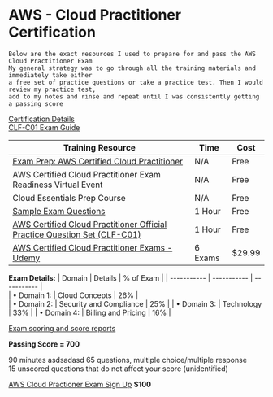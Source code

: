# AWS - Cloud Practitioner Certification

```
Below are the exact resources I used to prepare for and pass the AWS Cloud Practitioner Exam
My general strategy was to go through all the training materials and immediately take either 
a free set of practice questions or take a practice test. Then I would review my practice test,
add to my notes and rinse and repeat until I was consistently getting a passing score
```

[Certification Details](https://aws.amazon.com/certification/certified-cloud-practitioner/)  
[CLF-C01 Exam Guide](https://d1.awsstatic.com/training-and-certification/docs-cloud-practitioner/AWS-Certified-Cloud-Practitioner_Exam-Guide.pdf)

| Training Resource | Time |	Cost |
| ----------- | ----------- | ----------- | 
| [Exam Prep: AWS Certified Cloud Practitioner](https://explore.skillbuilder.aws/learn/course/external/view/elearning/9449/exam-prep-aws-certified-cloud-practitioner-foundations) | N/A | Free | 
| AWS Certified Cloud Practitioner Exam Readiness Virtual Event| N/A | Free |	
| Cloud Essentials Prep Course | N/A | Free |
| [Sample Exam Questions](https://d1.awsstatic.com/training-and-certification/docs-cloud-practitioner/AWS-Certified-Cloud-Practitioner_Sample-Questions.pdf) | 1 Hour | Free |
| [AWS Certified Cloud Practitioner Official Practice Question Set (CLF-C01)](https://explore.skillbuilder.aws/learn/course/external/view/elearning/12483/aws-certified-cloud-practitioner-practice-question-set-clf-c01-english) | 1 Hour | Free | 
| [AWS Certified Cloud Practitioner Exams - Udemy](https://www.udemy.com/course/aws-certified-cloud-practitioner-practice-test/) | 6 Exams | $29.99 |

**Exam Details:**
| Domain | Details | % of Exam |
| ----------- | ----------- | ----------- | 		
| • Domain 1: |  Cloud Concepts | 26% |		
| • Domain 2: | Security and Compliance | 25% | 
| • Domain 3: | Technology | 33% |
| • Domain 4: | Billing and Pricing | 16% |  

[Exam scoring and score reports](https://learn.microsoft.com/en-us/certifications/exam-scoring-reports)  	

**Passing Score = 700**		

90 minutes asdsadasd 
65 questions, multiple choice/multiple response  
15 unscored questions that do not affect your score (unidentified)  

[AWS Cloud Practioner Exam Sign Up](https://www.aws.training/certification?src=practitioner)	**$100**
